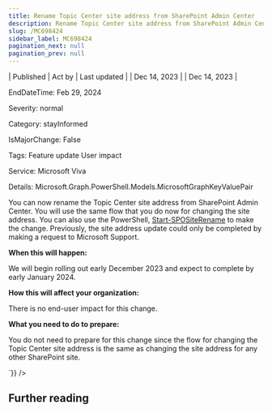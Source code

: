 ```yaml
---
title: Rename Topic Center site address from SharePoint Admin Center
description: Rename Topic Center site address from SharePoint Admin Center
slug: /MC698424
sidebar_label: MC698424
pagination_next: null
pagination_prev: null
---
```



| Published | Act by | Last updated |
| Dec 14, 2023 |  | Dec 14, 2023 |

EndDateTime: Feb 29, 2024

Severity: normal

Category: stayInformed

IsMajorChange: False

Tags: Feature update User impact

Service: Microsoft Viva

Details: Microsoft.Graph.PowerShell.Models.MicrosoftGraphKeyValuePair

<div dangerouslySetInnerHTML={{__html:`
<p>You can now rename the Topic Center site address from SharePoint Admin Center. You will use the same flow that you do now for changing the site address. You can also use the PowerShell, <a href="https://learn.microsoft.com/powershell/module/sharepoint-online/start-spositerename?view=sharepoint-ps)" target="_blank">Start-SPOSiteRename</a> to make the change. Previously, the site address update could only be completed by making a request to Microsoft Support.</p><p><b>When this will happen:</b></p><p>We will begin rolling out early December 2023 and expect to complete by early January 2024.</p><p><b>How this will affect your organization:</b></p><p>There is no end-user impact for this change.&nbsp;</p><p><b>What you need to do to prepare:</b></p><p>You do not need to prepare for this change since the flow for changing the Topic Center site address is the same as changing the site address for any other SharePoint site.</p>
`}} />

## Further reading
